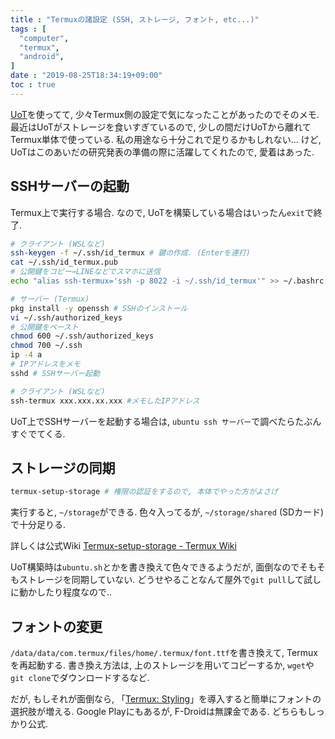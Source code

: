 ```yaml
---
title : "Termuxの諸設定 (SSH, ストレージ, フォント, etc...)"
tags : [
  "computer",
  "termux",
  "android",
]
date : "2019-08-25T18:34:19+09:00"
toc : true
---
```


[UoT](/blog/computer/uot/)を使ってて,
少々Termux側の設定で気になったことがあったのでそのメモ.
最近はUoTがストレージを食いすぎているので, 少しの間だけUoTから離れてTermux単体で使っている.
私の用途なら十分これで足りるかもしれない... けど, UoTはこのあいだの研究発表の準備の際に活躍してくれたので, 愛着はあった.

## SSHサーバーの起動

Termux上で実行する場合. なので, UoTを構築している場合はいったん``exit``で終了.

```bash
# クライアント (WSLなど)
ssh-keygen -f ~/.ssh/id_termux # 鍵の作成. (Enterを連打)
cat ~/.ssh/id_termux.pub
# 公開鍵をコピー→LINEなどでスマホに送信
echo "alias ssh-termux='ssh -p 8022 -i ~/.ssh/id_termux'" >> ~/.bashrc # コマンド短縮ｙ
```

```bash
# サーバー (Termux)
pkg install -y openssh # SSHのインストール
vi ~/.ssh/authorized_keys
# 公開鍵をペースト
chmod 600 ~/.ssh/authorized_keys
chmod 700 ~/.ssh
ip -4 a
# IPアドレスをメモ
sshd # SSHサーバー起動
```

```bash
# クライアント (WSLなど)
ssh-termux xxx.xxx.xx.xxx #メモしたIPアドレス
```

UoT上でSSHサーバーを起動する場合は, ``ubuntu ssh サーバー``で調べたらたぶんすぐでてくる.

## ストレージの同期

```bash
termux-setup-storage # 権限の認証をするので, 本体でやった方がよさげ
```

実行すると, ``~/storage``ができる. 色々入ってるが, ``~/storage/shared`` (SDカード) で十分足りる.

詳しくは公式Wiki [Termux-setup-storage - Termux Wiki](https://wiki.termux.com/wiki/Termux-setup-storage)

UoT構築時は``ubuntu.sh``とかを書き換えて色々できるようだが, 面倒なのでそもそもストレージを同期していない. どうせやることなんて屋外で``git pull``して試しに動かしたり程度なので..

## フォントの変更

``/data/data/com.termux/files/home/.termux/font.ttf``を書き換えて, Termuxを再起動する. 書き換え方法は, 上のストレージを用いてコピーするか, ``wget``や``git clone``でダウンロードするなど.

だが, もしそれが面倒なら, 「[Termux: Styling](https://f-droid.org/packages/com.termux.styling/)」を導入すると簡単にフォントの選択肢が増える. Google Playにもあるが, F-Droidは無課金である. どちらもしっかり公式.
